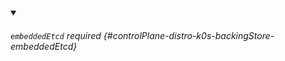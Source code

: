 


<details className="config-field" data-expandable="true" open>
<summary>

###### `embeddedEtcd` <span className="config-field-required" data-required="false">required</span> <span className="config-field-type"></span> <span className="config-field-default"></span> <span className="config-field-enum"></span> {#controlPlane-distro-k0s-backingStore-embeddedEtcd}



</summary>

<PartialEmbeddedetcdreference />


</details>
